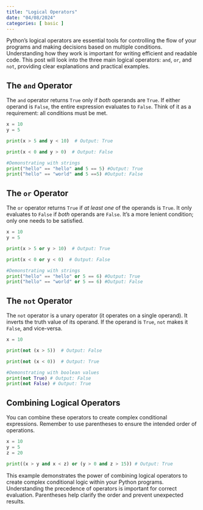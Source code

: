 ```yaml
---
title: "Logical Operators"
date: "04/08/2024"
categories: [ basic ]
---
```



Python's logical operators are essential tools for controlling the flow of your programs and making decisions based on multiple conditions. Understanding how they work is important for writing efficient and readable code. This post will look into the three main logical operators: `and`, `or`, and `not`, providing clear explanations and practical examples.

## The `and` Operator

The `and` operator returns `True` only if *both* operands are `True`. If either operand is `False`, the entire expression evaluates to `False`.  Think of it as a requirement: all conditions must be met.

```python
x = 10
y = 5

print(x > 5 and y < 10)  # Output: True

print(x < 0 and y > 0)  # Output: False

#Demonstrating with strings
print("hello" == "hello" and 5 == 5) #Output: True
print("hello" == "world" and 5 ==5) #Output: False

```

## The `or` Operator

The `or` operator returns `True` if *at least one* of the operands is `True`.  It only evaluates to `False` if *both* operands are `False`.  It's a more lenient condition; only one needs to be satisfied.

```python
x = 10
y = 5

print(x > 5 or y > 10)  # Output: True

print(x < 0 or y < 0)  # Output: False

#Demonstrating with strings
print("hello" == "hello" or 5 == 6) #Output: True
print("hello" == "world" or 5 == 6) #Output: False
```

## The `not` Operator

The `not` operator is a unary operator (it operates on a single operand). It inverts the truth value of its operand.  If the operand is `True`, `not` makes it `False`, and vice-versa.

```python
x = 10

print(not (x > 5))  # Output: False

print(not (x < 0))  # Output: True

#Demonstrating with boolean values
print(not True) # Output: False
print(not False) # Output: True
```

## Combining Logical Operators

You can combine these operators to create complex conditional expressions.  Remember to use parentheses to ensure the intended order of operations.

```python
x = 10
y = 5
z = 20

print((x > y and x < z) or (y > 0 and z > 15)) # Output: True

```

This example demonstrates the power of combining logical operators to create complex conditional logic within your Python programs.  Understanding the precedence of operators is important for correct evaluation.  Parentheses help clarify the order and prevent unexpected results.

